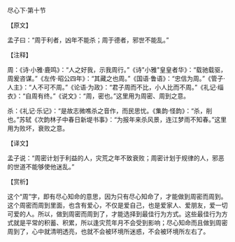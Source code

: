 

尽心下·第十节

【原文】

孟子曰：“周于利者，凶年不能杀；周于德者，邪世不能乱。”

【注释】

周：《诗·小雅·鹿鸣》：“人之好我，示我周行。”《诗"小雅"皇皇者华》：“载驰载驱，周爰咨谋。”《左传·昭公四年》：“其藏之也周。”《国语·鲁语》：“忠信为周。”《管子·人主》：“人不可不周。”《论语·为政》：“君子周而不比，小人比而不周。”《礼记·缁衣》：“自周有终。”《说文》：“周，密也。”这里用为周密、周到之意。

杀：《礼记·乐记》：“是故志微噍杀之音作，而民思忧。《集韵·怪韵》：“杀，削也。”苏轼《次韵林子中春日新堤书事》：“为报年来杀风景，连江梦雨不知春。”这里用为败坏，衰败之意。

【译文】

孟子说：“周密计划于利益的人，灾荒之年不致衰败；周密计划于规律的人，邪恶的世道不能够使他迷乱。”

【赏析】

这个“周”字，即有尽心知命的意思，因为只有尽心知命了，才能做到周密而周到。这个周密而周到里面，也含有爱心，不仅是爱自己，也是爱家人、爱朋友，爱一切可爱的人。所以，做到周密而周到了，才能选择到最佳行为方式。这些最佳行为方式就是平常的积蓄、积累，所以逢灾荒年月不会受到影响；尽心知命而且做到周密周到了，心中就清明透亮，也就不会被环境所迷惑，不会被环境所左右了。

